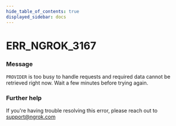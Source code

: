 ```yaml
---
hide_table_of_contents: true
displayed_sidebar: docs
---
```



# ERR_NGROK_3167

### Message
`PROVIDER` is too busy to handle requests and required data cannot be retrieved right now. Wait a few minutes before trying again.

<ErrorDetails error='err_ngrok_3167' />


### Further help
If you're having trouble resolving this error, please reach out to [support@ngrok.com](mailto:support@ngrok.com?subject=Help%20with%20ERR_NGROK_3167)

